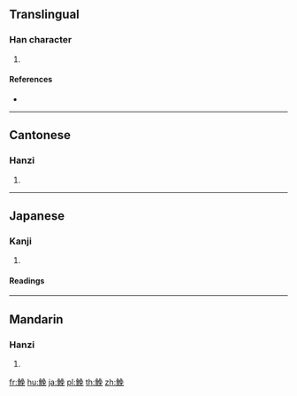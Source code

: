{{character info/new}}
==Translingual==

===Han character===
{{Han char|rn=195|rad=魚|as=07|sn=18|four=27316|canj=NFNAU}}

# {{defn|Han|sort=魚07}}

====References====
* {{Han ref|kx=1470.180|dkj=46153|dj=2003.120|hdz=74692.100|uh=9BB8|ud=39864|bh=F1C9|bd=61897}}

----

==Cantonese==

===Hanzi===
{{yue-hanzi|jyut=|y=min5}}

# {{defn|lang=yue|sort=魚07}}

----

==Japanese==

===Kanji===
{{ja-kanji|grade=|rs=魚07}}

# {{defn|lang=ja|sort=魚07}}

====Readings====
{{ja-readings
|goon=[[べん]] (ben), [[ばん]] (ban)
|kanon=[[めん]] (men), [[まん]] (man)
|kun=[[にべ]] (nibe), [[いしもち]] (ishimochi)}}

----

==Mandarin==

===Hanzi===
{{cmn-hanzi|pin=[[mǎn]] ([[man3]])|wg=man<sup>3</sup>}}

# {{defn|lang=cmn|sort=魚07}}

[[fr:鮸]]
[[hu:鮸]]
[[ja:鮸]]
[[pl:鮸]]
[[th:鮸]]
[[zh:鮸]]
